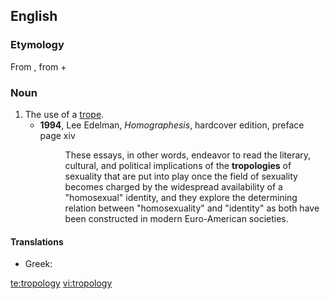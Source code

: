 ==English==

===Etymology===
From {{etyl|el}} {{term|τροπολογία|lang=el|tr=tropología}}, from {{term|τρόπος|tr=tropos|lang=el}} + {{term|λόγος|tr=lógos|lang=el}}

===Noun===
{{en-noun|tropologies}}

# The use of a [[trope]].
#* '''1994''', Lee Edelman, ''Homographesis'', hardcover edition, preface page xiv
#*: These essays, in other words, endeavor to read the literary, cultural, and political implications of the '''tropologies''' of sexuality that are put into play once the field of sexuality becomes charged by the widespread availability of a "homosexual" identity, and they explore the determining relation between "homosexuality" and "identity" as both have been constructed in modern Euro-American societies.

====Translations====
{{trans-top|use of a trope}}
* Greek: {{t+|el|τροπολογία|f|tr=tropología}}
{{trans-mid}}
{{trans-bottom}}

[[te:tropology]]
[[vi:tropology]]